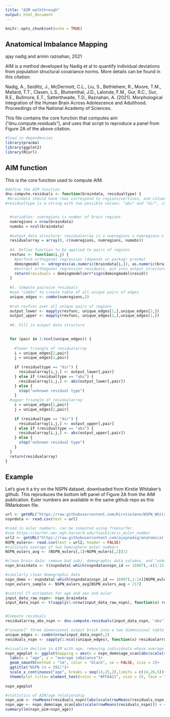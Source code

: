 ```yaml
---
title: "AIM walkthrough"
output: html_document
---
```


```r
knitr::opts_chunk$set(echo = TRUE)
```

## Anatomical Imbalance Mapping
ajay nadig and armin raznahan, 2021

AIM is a method developed by Nadig et al to quantify individual deviations from population structural covariance norms. More details can be found in this citation: 

Nadig, A., Seidlitz, J., McDermott, C.L., Liu, S., Bethlehem, R., Moore, T.M., Mallard, T.T., Clasen, L.S., Blumenthal, J.D., Lalonde, F.M., Gur, R.C., Gur, R.E., Bullmore, E.T., Satterthwaite, T.D., Raznahan, A. (2021). Morphological Integration of the Human Brain Across Adolescence and Adulthood. Proceedings of the National Academy of Sciences.

This file contains the core function that computes aim ("dnu.compute.residuals"), and uses that script to reproduce a panel from Figure 2A of the above citation.

```r
#load in dependencies
library(pracma)
library(ggplot2)
library(RCurl)
```

## AIM function

This is the core function used to compute AIM.

```r
#define the AIM function
dnu.compute.residuals <- function(braindata, residualtype) {
 #braindata should have rows correspond to regions/vertices, and columns correspond to individuals  
#residualtype is a string with two possible values: "abs" and "dir", corresponding to the calculation of absolute value and signed distances from population covariance norms. If the goal is to follow Nadig et al PNAS 2021, "abs" should be used. "Dir" may be appropriate in region-of-interest analyses. 


  #variables: numregions is number of brain regions.
  numregions = nrow(braindata)
  numobs = ncol(braindata)
  
  #output data structure: residualarray is a numregions x numregions x numobsstructure that will hold residuals 
  residualarray = array(0, c(numregions, numregions, numobs))
  
  #4. Define function to be applied to pairs of regions
  resfunc <- function(i,j) {
    #perform orthogonal regression (depends on packagr pracma)
    demingmodel <- odregress(as.numeric(braindata[i,]), as.numeric(braindata[j,]))
    #extract orthogonal regression residuals, put into output structure. at this point, we are extracting signed residuals.
    return(residuals = demingmodel$err*sign(demingmodel$resid))
  }
  
  #5. Compute pairwise residuals
  #use "combn" to create table of all unique pairs of edges
  unique_edges <- combn(numregions,2)
  
  #run resfunc over all unique pairs of regions
  output_lower <- mapply(resfunc, unique_edges[1,],unique_edges[2,])
  output_upper <- mapply(resfunc, unique_edges[2,],unique_edges[1,])
  
  #6. Fill in output data structure
  

  for (pair in 1:ncol(unique_edges)) {
    
    #lower triangle of residualarray
    i = unique_edges[2,pair]
    j = unique_edges[1,pair]
    
    if (residualtype == "dir") {
      residualarray[i,j,] <- output_lower[,pair]
    } else if (residualtype == "abs") {
      residualarray[i,j,] <- abs(output_lower[,pair])
    } else {
      stop("unknown residual type")
    }
  #upper triangle of residualarray
    i = unique_edges[1,pair]
    j = unique_edges[2,pair]
    
    if (residualtype == "dir") {
      residualarray[i,j,] <- output_upper[,pair]
    } else if (residualtype == "abs") {
      residualarray[i,j,] <- abs(output_upper[,pair])
    } else {
      stop("unknown residual type")
    }
  }
  return(residualarray)
}
```

## Example

Let's give it a try on the NSPN dataset, downloaded from Kirstie Whitaker's github. This reproduces the bottom left panel of Figure 2A from the AIM publication. Euler numbers are available in the same github repo as this RMarkdown file.
```r
url <- getURL("https://raw.githubusercontent.com/KirstieJane/NSPN_WhitakerVertes_PNAS2016/master/DATA/COMPLETE/PARC_500aparc_thickness_behavmerge.csv")
nspndata <- read.csv(text = url)

#read in euler numbers. can be computed using freesurfer.
#see https://surfer.nmr.mgh.harvard.edu/fswiki/mris_euler_number
url2 <- getURL("https://raw.githubusercontent.com/ajaynadig/anatomical-imbalance-mapping/main/NSPN_Euler.csv")
NSPN_eulers<- read.csv(text = url2, header = FALSE)
#calculate average of two hemisphere euler numbers
NSPN_eulers_avg <- (NSPN_eulers[,1]+NSPN_eulers[,2])/2

#clean brain data: remove bad subj, demographic data columns, and "unknown" freesurfer regions. Also, following Rosen et al Neuroimage 2018, remove scans with average euler number of 217 or greater.
nspn_braindata <- t(nspndata[-which(nspndata$nspn_id == 16907),-c(1:15,168)])[,NSPN_eulers_avg < 217]

#similarly clean demographic data
nspn_demo <- nspndata[-which(nspndata$nspn_id == 16907),1:14][NSPN_eulers_avg < 217,]
nspn_eulers_sample <- NSPN_eulers_avg[NSPN_eulers_avg < 217]

#control CT estimates for age and sex and euler
input_data_raw_nspn<- nspn_braindata
input_data_nspn <- t(sapply(1:nrow(input_data_raw_nspn), function(x) resid(lm(as.numeric(input_data_raw_nspn[x,])~nspn_demo$age_scan*nspn_demo$sex*nspn_eulers_sample))))


#Compute residuals
residualarray_abs_nspn <- dnu.compute.residuals(input_data_nspn, "abs")

#"unspool" three dimensional output brick into a two dimensional table where columns are edges and rows are individuals.
unique_edges <- combn(nrow(input_data_nspn),2)
residuals_nspn <- sapply(1:ncol(unique_edges), function(x) residualarray_abs_nspn[unique_edges[2,x],unique_edges[1,x],])

#visualize decline in AIM with age, removing individuals whose average AIM estimate is more than 4 sds away from the mean.
nspn_ageplot <- ggplot(mapping = aes(x = nspn_demo$age_scan[abs(scale(rowMeans(residuals_nspn))) < 4], y = rowMeans(residuals_nspn)[abs(scale(rowMeans(residuals_nspn))) < 4]))+geom_point(shape = 21, color = "#FF6A21", size = 3)+theme_classic()+
  labs(x = "age", y = "average imbalance")+
  geom_smooth(method = "lm", color = "black", se = FALSE, size = 2)+
  ggtitle("NSPN (n = 291)")+
  scale_x_continuous("age", breaks = seq(14,25,2),limits = c(14,26,5))+
  theme(plot.title= element_text(color = "#FF6A21", size = 25, face = "bold"),axis.text = element_text(size = 20), axis.title=element_text(size = 20, color = "black"))+ylim(c(0.09,0.255))
  
nspn_ageplot

#statistics of AIM/age relationship
nspn_aim <- rowMeans(residuals_nspn)[abs(scale(rowMeans(residuals_nspn))) < 4]
nspn_age <- nspn_demo$age_scan[abs(scale(rowMeans(residuals_nspn))) < 4]
summary(lm(nspn_aim~nspn_age))
```
